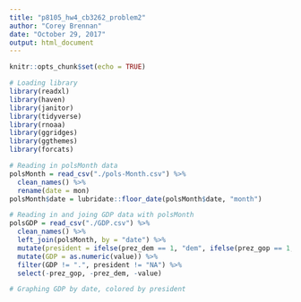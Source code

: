 ```yaml
---
title: "p8105_hw4_cb3262_problem2"
author: "Corey Brennan"
date: "October 29, 2017"
output: html_document
---
```


```r
knitr::opts_chunk$set(echo = TRUE)
```



```r
# Loading library
library(readxl)
library(haven)
library(janitor)
library(tidyverse)
library(rnoaa)
library(ggridges)
library(ggthemes)
library(forcats)

# Reading in polsMonth data
polsMonth = read_csv("./pols-Month.csv") %>%
  clean_names() %>%
  rename(date = mon)
polsMonth$date = lubridate::floor_date(polsMonth$date, "month")

# Reading in and joing GDP data with polsMonth
polsGDP = read_csv("./GDP.csv") %>%
  clean_names() %>%
  left_join(polsMonth, by = "date") %>%
  mutate(president = ifelse(prez_dem == 1, "dem", ifelse(prez_gop == 1, "gop", "NA"))) %>%
  mutate(GDP = as.numeric(value)) %>%
  filter(GDP != ".", president != "NA") %>%
  select(-prez_gop, -prez_dem, -value) 

# Graphing GDP by date, colored by president


```


